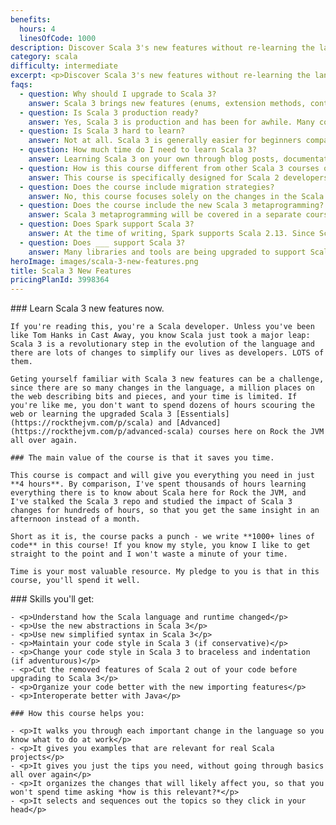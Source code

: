 ```yaml
---
benefits:
  hours: 4
  linesOfCode: 1000
description: Discover Scala 3's new features without re-learning the language. A concise course designed for Scala 2 developers. Learn the new abstractions, syntax, and features in Scala 3 in just a few hours.
category: scala
difficulty: intermediate
excerpt: <p>Discover Scala 3's new features without re-learning the language &ndash; a concise course designed for Scala 2 developers</p>
faqs:
  - question: Why should I upgrade to Scala 3?
    answer: Scala 3 brings new features (enums, extension methods, context abstractions, and type lambdas) that simplify development, improves compiler performance, and ensures backward compatibility. Upgrading will make future updates easier and the language more expressive.
  - question: Is Scala 3 production ready?
    answer: Yes, Scala 3 is production and has been for awhile. Many companies have already migrated to Scala 3, and the language is stable and ready for use in your projects.
  - question: Is Scala 3 hard to learn?
    answer: Not at all. Scala 3 is generally easier for beginners compared to Scala 2, and existing Scala developers will find it manageable, though some new features, like type lambdas, can be challenging. We'll explain everything with clear examples in this course.
  - question: How much time do I need to learn Scala 3?
    answer: Learning Scala 3 on your own through blog posts, documentation, books, and videos can take several dozen hours. This course aims to cover everything you need in just a few hours.
  - question: How is this course different from other Scala 3 courses on Rock the JVM?
    answer: This course is specifically designed for Scala 2 developers transitioning to Scala 3. Unlike the Scala Essentials and Advanced courses, this course is just a few hours long and focuses on the key differences.
  - question: Does the course include migration strategies?
    answer: No, this course focuses solely on the changes in the Scala language and runtime. Migration is often specific to each project, and including general patterns would have made the course too lengthy. For feedback, send an email to daniel@rockthejvm.com.
  - question: Does the course include the new Scala 3 metaprogramming?
    answer: Scala 3 metaprogramming will be covered in a separate course dedicated to this advanced topic, coming soon.
  - question: Does Spark support Scala 3?
    answer: At the time of writing, Spark supports Scala 2.13. Since Scala 3 is backward compatible with 2.13, an update to Scala 3 is expected in the near future.
  - question: Does ___ support Scala 3?
    answer: Many libraries and tools are being upgraded to support Scala 3. Most Typelevel libraries (e.g., Cats, Cats Effect) already support it, ZIO 2.0 supports it out of the box, and Akka is expected to release Scala 3-native artifacts soon.
heroImage: images/scala-3-new-features.png
title: Scala 3 New Features
pricingPlanId: 3998364
---
```



<CourseLayout>
  <Fragment slot="goal">
    ### Learn Scala 3 new features now.

    If you're reading this, you're a Scala developer. Unless you've been like Tom Hanks in Cast Away, you know Scala just took a major leap: Scala 3 is a revolutionary step in the evolution of the language and there are lots of changes to simplify our lives as developers. LOTS of them.

    Geting yourself familiar with Scala 3 new features can be a challenge, since there are so many changes in the language, a million places on the web describing bits and pieces, and your time is limited. If you're like me, you don't want to spend dozens of hours scouring the web or learning the upgraded Scala 3 [Essentials](https://rockthejvm.com/p/scala) and [Advanced](https://rockthejvm.com/p/advanced-scala) courses here on Rock the JVM all over again.

    ### The main value of the course is that it saves you time.

    This course is compact and will give you everything you need in just **4 hours**. By comparison, I've spent thousands of hours learning everything there is to know about Scala here for Rock the JVM, and I've stalked the Scala 3 repo and studied the impact of Scala 3 changes for hundreds of hours, so that you get the same insight in an afternoon instead of a month.

    Short as it is, the course packs a punch - we write **1000+ lines of code** in this course! If you know my style, you know I like to get straight to the point and I won't waste a minute of your time.

    Time is your most valuable resource. My pledge to you is that in this course, you'll spend it well.

  </Fragment>
  <Fragment slot="skills">
    ### Skills you'll get:

    - <p>Understand how the Scala language and runtime changed</p>
    - <p>Use the new abstractions in Scala 3</p>
    - <p>Use new simplified syntax in Scala 3</p>
    - <p>Maintain your code style in Scala 3 (if conservative)</p>
    - <p>Change your code style in Scala 3 to braceless and indentation (if adventurous)</p>
    - <p>Cut the removed features of Scala 2 out of your code before upgrading to Scala 3</p>
    - <p>Organize your code better with the new importing features</p>
    - <p>Interoperate better with Java</p>

    ### How this course helps you:

    - <p>It walks you through each important change in the language so you know what to do at work</p>
    - <p>It gives you examples that are relevant for real Scala projects</p>
    - <p>It gives you just the tips you need, without going through basics all over again</p>
    - <p>It organizes the changes that will likely affect you, so that you won't spend time asking *how is this relevant?*</p>
    - <p>It selects and sequences out the topics so they click in your head</p>

  </Fragment>
</CourseLayout>
